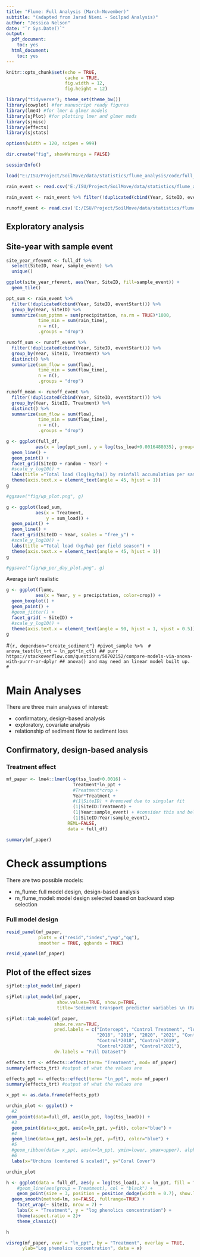 ```yaml
---
title: "Flume: Full Analysis (March-November)"
subtitle: "(adapted from Jarad Niemi - Soilpad Analysis)"
author: "Jessica Nelson"
date: "`r Sys.Date()`"
output:
  pdf_document:
    toc: yes
  html_document:
    toc: yes
---
```


```r
knitr::opts_chunk$set(echo = TRUE,
                      cache = TRUE,
                      fig.width = 12,
                      fig.height = 12)

library("tidyverse"); theme_set(theme_bw())
library(cowplot) #for manuscript ready figures
library(lme4) #for lmer & glmer models
library(sjPlot) #for plotting lmer and glmer mods
library(sjmisc) 
library(effects)
library(sjstats)

options(width = 120, scipen = 999)

dir.create("fig", showWarnings = FALSE)
```

```r
sessionInfo()
```


```r
load("E:/ISU/Project/SoilMove/data/statistics/flume_analysis/code/full_df.RData")

rain_event <- read.csv('E:/ISU/Project/SoilMove/data/statistics/flume_analysis/data/tidy/rain_event12.csv', header=TRUE)

rain_event <- rain_event %>% filter(!duplicated(cbind(Year, SiteID, eventStart)))

runoff_event <- read.csv('E:/ISU/Project/SoilMove/data/statistics/flume_analysis/data/tidy/runoff_event12.csv', header=TRUE)

```

## Exploratory analysis

## Site-year with sample event

```r
site_year_rfevent <- full_df %>%
  select(SiteID, Year, sample_event) %>%
  unique()

ggplot(site_year_rfevent, aes(Year, SiteID, fill=sample_event)) +
  geom_tile()
```

```r
ppt_sum <- rain_event %>%
  filter(!duplicated(cbind(Year, SiteID, eventStart))) %>%
  group_by(Year, SiteID) %>%
  summarize(sum_pptmm = sum(precipitation, na.rm = TRUE)*1000,
            time_min = sum(rain_time),
            n = n(),
            .groups = "drop")

runoff_sum <- runoff_event %>%
  filter(!duplicated(cbind(Year, SiteID, eventStart))) %>%
  group_by(Year, SiteID, Treatment) %>%
  distinct() %>%
  summarize(sum_flow = sum(flow),
            time_min = sum(flow_time),
            n = n(),
            .groups = "drop")

runoff_mean <- runoff_event %>%
  filter(!duplicated(cbind(Year, SiteID, eventStart))) %>%
  group_by(Year, SiteID, Treatment) %>%
  distinct() %>%
  summarize(sum_flow = sum(flow),
            time_min = sum(flow_time),
            n = n(),
            .groups = "drop")

```

```r
g <- ggplot(full_df, 
           aes(x = log(ppt_sum), y = log(tss_load+0.0016488035), group=Treatment, color=Treatment)) + 
  geom_line() +
  geom_point() +
  facet_grid(SiteID + random ~ Year) + 
  #scale_y_log10() + 
  labs(title ="Total load (log(kg/ha)) by rainfall accumulation per sample event (log(m))") +
  theme(axis.text.x = element_text(angle = 45, hjust = 1))
g

#ggsave("fig/wp_plot.png", g)
```



```r
g <- ggplot(load_sum, 
           aes(x = Treatment, 
               y = sum_load)) + 
  geom_point() + 
  geom_line() +
  facet_grid(SiteID ~ Year, scales = "free_y") + 
  #scale_y_log10() + 
  labs(title ="Total load (kg/ha) per field season") +
  theme(axis.text.x = element_text(angle = 45, hjust = 1))
g

#ggsave("fig/wp_per_day_plot.png", g)
```

Average isn't realistic


```r
g <- ggplot(flume, 
           aes(x = Year, y = precipitation, color=crop)) + 
  geom_boxplot() +
  geom_point() + 
  #geom_jitter() +
  facet_grid( ~ SiteID) + 
  #scale_y_log10() + 
  theme(axis.text.x = element_text(angle = 90, hjust = 1, vjust = 0.5))
g
```

#```{r, dependson="create_sediment"}
#pivot_sample %>% 
#  anova_test(ln_trt ~ ln_ppt*ln_ctl)
## purr https://stackoverflow.com/questions/50702152/compare-models-via-anova-with-purrr-or-dplyr
## anova() and may need an linear model built up.
#```


# Main Analyses

There are three main analyses of interest:

- confirmatory, design-based analysis
- exploratory, covariate analysis
- relationship of sediment flow to sediment loss

## Confirmatory, design-based analysis

### Treatment effect

```r
mf_paper <- lme4::lmer(log(tss_load+0.0016) ~ 
                         Treatment*ln_ppt +
                         #Treatment*crop +
                         Year*Treatment +
                         #(1|SiteID) + #removed due to singular fit
                         (1|SiteID:Treatment) + 
                         (1|Year:sample_event) + #consider this and below with SiteID
                         (1|SiteID:Year:sample_event), 
                       REML=FALSE,
                       data = full_df)

summary(mf_paper)

```

# Check assumptions

There are two possible models:

- m_flume: full model design, design-based analysis
- m_flume_model: model design selected based on backward step selection

### Full model design

```r
resid_panel(mf_paper, 
            plots = c("resid","index","yvp","qq"),
            smoother = TRUE, qqbands = TRUE)

resid_xpanel(mf_paper)
```

## Plot of the effect sizes
```r
sjPlot::plot_model(mf_paper)

```

```r
sjPlot::plot_model(mf_paper,
                   show.values=TRUE, show.p=TRUE,
                   title='Sediment transport predictor variables \n (RandomDataset)')
```

```r
sjPlot::tab_model(mf_paper,
                  show.re.var=TRUE,
                  pred.labels = c("Intercept", "Control Treatment", "log(rainfall (mm))", "2017",
                                  "2018", "2019", "2020", "2021", "Control*log(rainfall)", "Control*2017",
                                  "Control*2018", "Control*2019",
                                  "Control*2020", "Control*2021"),
                  dv.labels = "Full Dataset")

```

```r
effects_trt <- effects::effect(term= "Treatment", mod= mf_paper)
summary(effects_trt) #output of what the values are
```

```r
effects_ppt <- effects::effect(term= "ln_ppt", mod= mf_paper)
summary(effects_trt) #output of what the values are

x_ppt <- as.data.frame(effects_ppt)

```


```r
urchin_plot <- ggplot() + 
  #2
geom_point(data=full_df, aes(ln_ppt, log(tss_load))) + 
  #3
  geom_point(data=x_ppt, aes(x=ln_ppt, y=fit), color="blue") +
  #4
  geom_line(data=x_ppt, aes(x=ln_ppt, y=fit), color="blue") +
  #5
  #geom_ribbon(data= x_ppt, aes(x=ln_ppt, ymin=lower, ymax=upper), alpha= 0.3, fill="blue") +
  #6
  labs(x="Urchins (centered & scaled)", y="Coral Cover")

urchin_plot

h <- ggplot(data = full_df, aes(y = log(tss_load), x = ln_ppt, fill = Treatment, color = Treatment)) + 
    #geom_line(aes(group = Treatment), col = "black") +
    geom_point(size = 3, position = position_dodge(width = 0.7), show.legend = FALSE) +
  geom_smooth(method=lm, se=FALSE, fullrange=TRUE) +
    facet_wrap(~ SiteID, nrow = 7) +
    labs(x = "Treatment", y = "log phenolics concentration") +
    theme(aspect.ratio = 2)+
    theme_classic()

h

visreg(mf_paper, xvar = "ln_ppt", by = "Treatment", overlay = TRUE,
      ylab="Log phenolics concentration", data = x)

```

















































